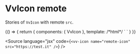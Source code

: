 
<Meta title="Components/Icon/remote" />

# VvIcon remote

Stories of `VvIcon` with remote `src`.

<Canvas>
	<Story name="remote">
		{() => {
			return {
				components: { VvIcon },
				template:
					/*html*/
					`<vv-icon name="test" height="auto" src="https://raw.githubusercontent.com/google/material-design-icons/master/src/alert/add_alert/materialicons/24px.svg" />
					<vv-icon name="account" height="auto" width="auto" />
					<vv-icon name="test1" src="https://raw.githubusercontent.com/FortAwesome/Font-Awesome/d3a7818c253fcbafff9ebd1d4abb2866c192e1d7/svgs/regular/address-book.svg" />`
			}
		}}
	</Story>
</Canvas>

<Source
	language="jsx"
	code={`<vv-icon name="remote-icon" src="https://test.it" />`}
/>
